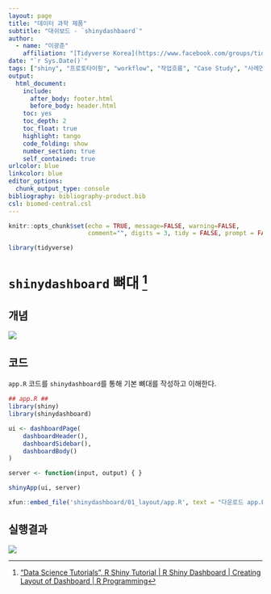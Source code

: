 ```yaml
---
layout: page
title: "데이터 과학 제품"
subtitle: "대쉬보드 - `shinydashbaord`"
author:
  - name: "이광춘"
    affiliation: "[Tidyverse Korea](https://www.facebook.com/groups/tidyverse/)"
date: "`r Sys.Date()`"
tags: ["shiny", "프로토타이핑", "workflow", "작업흐름", "Case Study", "사례연구", "모듈", "커뮤니케이션", "앱", "Rmd", "비밀번호", "대쉬보드", "shinydashboard"]
output:
  html_document: 
    include:
      after_body: footer.html
      before_body: header.html
    toc: yes
    toc_depth: 2
    toc_float: true
    highlight: tango
    code_folding: show
    number_section: true
    self_contained: true
urlcolor: blue
linkcolor: blue
editor_options: 
  chunk_output_type: console
bibliography: bibliography-product.bib
csl: biomed-central.csl
---
```


```r
knitr::opts_chunk$set(echo = TRUE, message=FALSE, warning=FALSE,
                      comment="", digits = 3, tidy = FALSE, prompt = FALSE, fig.align = 'center')

library(tidyverse)
```

# `shinydashboard` 뼈대 [^shinydashboard-concept] {.tabset}

[^shinydashboard-concept]: ["Data Science Tutorials", R Shiny Tutorial | R Shiny Dashboard | Creating Layout of Dashboard | R Programming](https://www.youtube.com/watch?v=1MHX1s5bb6w&list=PLH6mU1kedUy_Of03954Dr8Q3r2kFIB-KS&index=10)

## 개념 {#shinydashboard-concept}

![](fig/shindashboard_concept.jpg)

## 코드 {#shinydashboard-skeleton}

`app.R` 코드를 `shinydashboard`를 통해 기본 뼈대를 작성하고 이해한다.


```r
## app.R ##
library(shiny)
library(shinydashboard)

ui <- dashboardPage(
    dashboardHeader(),
    dashboardSidebar(),
    dashboardBody()
)

server <- function(input, output) { }

shinyApp(ui, server)
```

```r
xfun::embed_file('shinydashboard/01_layout/app.R', text = "다운로드 app.R shiny 파일")
```


## 실행결과 {#shinydashboard-skeleton-output}

![](fig/shinydashboard_01_skeleton.jpg)



